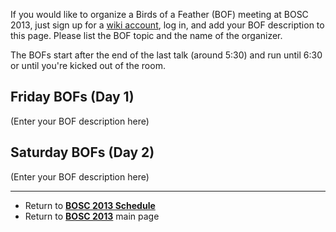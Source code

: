 If you would like to organize a Birds of a Feather (BOF) meeting at BOSC 2013, just sign up for a [[Special:Userlogin| wiki account]], log in, and add your BOF description to this page. Please list the BOF topic and the name of the organizer.

The BOFs start after the end of the last talk (around 5:30) and run until 6:30 or until you're kicked out of the room.

== Friday BOFs (Day 1) ==

(Enter your BOF description here)

== Saturday BOFs (Day 2) ==

(Enter your BOF description here)
----
* Return to '''[[BOSC_2013_Schedule | BOSC 2013 Schedule]]'''
* Return to '''[[BOSC_2013 | BOSC 2013]]''' main page